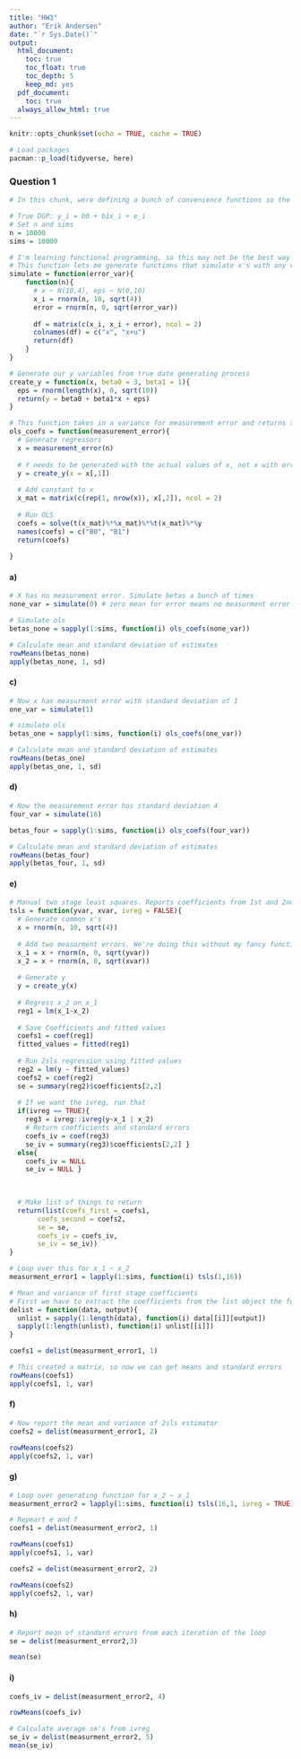 ```yaml
---
title: "HW3"
author: "Erik Andersen"
date: "`r Sys.Date()`"
output: 
  html_document:
    toc: true
    toc_float: true
    toc_depth: 5
    keep_md: yes
  pdf_document:
    toc: true
  always_allow_html: true
---
```


```r
knitr::opts_chunk$set(echo = TRUE, cache = TRUE)
```

```r
# Load packages
pacman::p_load(tidyverse, here)
```

### Question 1

```r
# In this chunk, were defining a bunch of convenience functions so the code is cleaner below

# True DGP: y_i = b0 + b1x_i + e_i
# Set n and sims
n = 10000
sims = 10000

# I'm learning functional programming, so this may not be the best way but I'm doing it anyways
# This function lets me generate functions that simulate x's with any variance for the error term
simulate = function(error_var){
    function(n){
      # x ~ N(10,4), eps ~ N(0,10)
      x_i = rnorm(n, 10, sqrt(4))
      error = rnorm(n, 0, sqrt(error_var))
      
      df = matrix(c(x_i, x_i + error), ncol = 2)
      colnames(df) = c("x", "x+u")
      return(df)
    }
}

# Generate our y variables from true date generating process
create_y = function(x, beta0 = 3, beta1 = 1){
  eps = rnorm(length(x), 0, sqrt(10))
  return(y = beta0 + beta1*x + eps)
}

# This function takes in a variance for measurement error and returns the coefficients of ols regressions of generated x's and y's
ols_coefs = function(measurement_error){
  # Generate regressors
  x = measurement_error(n)
  
  # Y needs to be generated with the actual values of x, not x with error
  y = create_y(x = x[,1])
  
  # Add constant to x
  x_mat = matrix(c(rep(1, nrow(x)), x[,2]), ncol = 2)
  
  # Run OLS
  coefs = solve(t(x_mat)%*%x_mat)%*%t(x_mat)%*%y
  names(coefs) = c("B0", "B1")
  return(coefs)
  
}
```

#### a)

```r
# X has no measurement error. Simulate betas a bunch of times
none_var = simulate(0) # zero mean for error means no measurment error

# Simulate ols
betas_none = sapply(1:sims, function(i) ols_coefs(none_var))

# Calculate mean and standard deviation of estimates
rowMeans(betas_none)
apply(betas_none, 1, sd)
```

#### c)

```r
# Now x has measurment error with standard deviation of 1
one_var = simulate(1)

# simulate ols
betas_one = sapply(1:sims, function(i) ols_coefs(one_var))

# Calculate mean and standard deviation of estimates
rowMeans(betas_one)
apply(betas_one, 1, sd)
```

#### d)

```r
# Now the measurement error has standard deviation 4
four_var = simulate(16)

betas_four = sapply(1:sims, function(i) ols_coefs(four_var))

# Calculate mean and standard deviation of estimates
rowMeans(betas_four)
apply(betas_four, 1, sd)
```

#### e) 

```r
# Manual two stage least squares. Reports coefficients from 1st and 2nd stage. This function is pretty slow, but I got tired of trying to make stuff fast on this homework
tsls = function(yvar, xvar, ivreg = FALSE){
  # Generate common x's
  x = rnorm(n, 10, sqrt(4))
  
  # Add two measurment errors. We're doing this without my fancy functions so the x's are common to both x's measured with error
  x_1 = x + rnorm(n, 0, sqrt(yvar)) 
  x_2 = x + rnorm(n, 0, sqrt(xvar)) 
  
  # Generate y
  y = create_y(x)
  
  # Regress x_2 on x_1
  reg1 = lm(x_1~x_2)
  
  # Save Coefficients and fitted values
  coefs1 = coef(reg1)
  fitted_values = fitted(reg1)
  
  # Run 2sls regression using fitted values
  reg2 = lm(y ~ fitted_values)
  coefs2 = coef(reg2)
  se = summary(reg2)$coefficients[2,2]
  
  # If we want the ivreg, run that
  if(ivreg == TRUE){
    reg3 = ivreg::ivreg(y~x_1 | x_2)
    # Return coefficients and standard errors
    coefs_iv = coef(reg3)
    se_iv = summary(reg3)$coefficients[2,2] }
  else{
    coefs_iv = NULL
    se_iv = NULL }
  

  
  # Make list of things to return
  return(list(coefs_first = coefs1,
       coefs_second = coefs2,
       se = se,
       coefs_iv = coefs_iv,
       se_iv = se_iv))
}
```

```r
# Loop over this for x_1 ~ x_2
measurment_error1 = lapply(1:sims, function(i) tsls(1,16))
```

```r
# Mean and variance of first stage coefficients
# First we have to extract the coefficients from the list object the function we created makes
delist = function(data, output){
  unlist = sapply(1:length(data), function(i) data[[i]][output])
  sapply(1:length(unlist), function(i) unlist[[i]])
}

coefs1 = delist(measurment_error1, 1)

# This created a matrix, so now we can get means and standard errors
rowMeans(coefs1)
apply(coefs1, 1, var)
```

#### f)

```r
# Now report the mean and variance of 2sls estimator
coefs2 = delist(measurment_error1, 2)

rowMeans(coefs2)
apply(coefs2, 1, var)
```


#### g)

```r
# Loop over generating function for x_2 ~ x_1
measurment_error2 = lapply(1:sims, function(i) tsls(16,1, ivreg = TRUE))
```

```r
# Repeart e and f
coefs1 = delist(measurment_error2, 1)

rowMeans(coefs1)
apply(coefs1, 1, var)

coefs2 = delist(measurment_error2, 2)

rowMeans(coefs2)
apply(coefs2, 1, var)
```

#### h)

```r
# Report mean of standard errors from each iteration of the loop
se = delist(measurment_error2,3)

mean(se)
```

#### i)

```r
coefs_iv = delist(measurment_error2, 4)

rowMeans(coefs_iv)

# Calculate average se's from ivreg
se_iv = delist(measurment_error2, 5)
mean(se_iv)
```







































